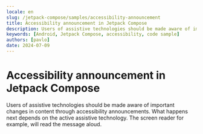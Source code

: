 ```yaml
---
locale: en
slug: /jetpack-compose/samples/accessibility-announcement
title: Accessibility announcement in Jetpack Compose
description: Users of assistive technologies should be made aware of important changes in content through accessibility announcements.
keywords: [Android, Jetpack Compose, accessibility, code sample]
authors: [pavlo]
date: 2024-07-09
---
```


# Accessibility announcement in Jetpack Compose

Users of assistive technologies should be made aware of important changes in content through accessibility announcements. What happens next depends on the active assistive technology. The screen reader for example, will read the message aloud.

<CodeSample id="accessibility-announcement" platform="jetpack-compose" locale="en"/>
